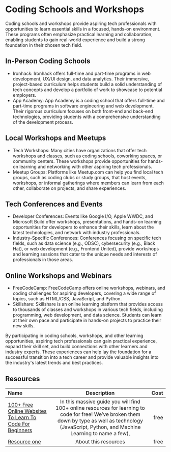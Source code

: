 # Coding Schools and Workshops

Coding schools and workshops provide aspiring tech professionals with opportunities to learn essential skills in a focused,
hands-on environment. These programs often emphasize practical learning and collaboration, enabling students to gain
real-world experience and build a strong foundation in their chosen tech field.

## In-Person Coding Schools

- Ironhack: Ironhack offers full-time and part-time programs in web development, UX/UI design, and data analytics.
  Their immersive, project-based curriculum helps students build a solid understanding of tech concepts and develop a
  portfolio of work to showcase to potential employers.
- App Academy: App Academy is a coding school that offers full-time and part-time programs in software engineering and web
  development. Their rigorous curriculum focuses on both front-end and back-end technologies, providing students with a comprehensive understanding of the development process.

## Local Workshops and Meetups

- Tech Workshops: Many cities have organizations that offer tech workshops and classes, such as coding schools, coworking
  spaces, or community centers. These workshops provide opportunities for hands-on learning and networking with other
  aspiring tech professionals.
- Meetup Groups: Platforms like Meetup.com can help you find local tech groups, such as coding clubs or study groups,
  that host events, workshops, or informal gatherings where members can learn from each other, collaborate on projects,
  and share experiences.

## Tech Conferences and Events

- Developer Conferences: Events like Google I/O, Apple WWDC, and Microsoft Build offer workshops, presentations,
  and hands-on learning opportunities for developers to enhance their skills, learn about the latest technologies,
  and network with industry professionals.
- Industry-Specific Conferences: Conferences focusing on specific tech fields, such as data science (e.g., ODSC),
  cybersecurity (e.g., Black Hat), or web development (e.g., Frontend United), provide workshops and learning sessions that cater to the unique needs and interests of professionals in those areas.

## Online Workshops and Webinars

- FreeCodeCamp: FreeCodeCamp offers online workshops, webinars, and coding challenges for aspiring developers, covering a
  wide range of topics, such as HTML/CSS, JavaScript, and Python.
- Skillshare: Skillshare is an online learning platform that provides access to thousands of classes and workshops in
  various tech fields, including programming, web development, and data science. Students can learn at their own pace and participate in hands-on projects to practice their new skills.

By participating in coding schools, workshops, and other learning opportunities, aspiring tech professionals can gain
practical experience, expand their skill set, and build connections with other learners and industry experts. These
experiences can help lay the foundation for a successful transition into a tech career and provide valuable insights
into the industry's latest trends and best practices.

## Resources

| Name   | Description | Cost |
| :----- | :----: | ----: |
| [100+ Free Online Websites To Learn To Code For Beginners](https://skillcrush.com/blog/64-online-resources-to-learn-to-code-for-free/)    |  In this massive guide you will find 100+ online resources for learning to code for free! We’ve broken them down by type as well as technology (JavaScript, Python, and Machine Learning to name a few),   |   free |
| [Resource one](https://example.com/)    |  About this resources   |   free |